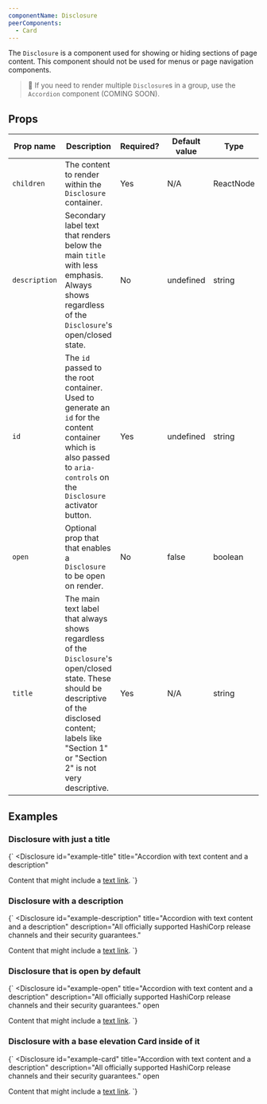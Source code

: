 ```yaml
---
componentName: Disclosure
peerComponents:
  - Card
---
```


The `Disclosure` is a component used for showing or hiding sections of page content. This component should not be used for menus or page navigation components.

> 🚨 If you need to render multiple `Disclosure`s in a group, use the `Accordion` component (COMING SOON).

## Props

| Prop name     | Description                                                                                                                                                                                                     | Required? | Default value | Type      |
| ------------- | --------------------------------------------------------------------------------------------------------------------------------------------------------------------------------------------------------------- | --------- | ------------- | --------- |
| `children`    | The content to render within the `Disclosure` container.                                                                                                                                                        | Yes       | N/A           | ReactNode |
| `description` | Secondary label text that renders below the main `title` with less emphasis. Always shows regardless of the `Disclosure`'s open/closed state.                                                                   | No        | undefined     | string    |
| `id`          | The `id` passed to the root container. Used to generate an `id` for the content container which is also passed to `aria-controls` on the `Disclosure` activator button.                                         | Yes       | undefined     | string    |
| `open`        | Optional prop that that enables a `Disclosure` to be open on render.                                                                                                                                            | No        | false         | boolean   |
| `title`       | The main text label that always shows regardless of the `Disclosure`'s open/closed state. These should be descriptive of the disclosed content; labels like "Section 1" or "Section 2" is not very descriptive. | Yes       | N/A           | string    |

## Examples

### Disclosure with just a title

<LiveComponent>{`
<Disclosure
  id="example-title"
  title="Accordion with text content and a description"
>
  Content that might include a <a href="/">text link</a>.
</Disclosure>
`}</LiveComponent>

### Disclosure with a description

<LiveComponent>{`
<Disclosure
  id="example-description"
  title="Accordion with text content and a description"
  description="All officially supported HashiCorp release channels and their security guarantees."
>
  Content that might include a <a href="/">text link</a>.
</Disclosure>
`}</LiveComponent>

### Disclosure that is open by default

<LiveComponent>{`
<Disclosure
  id="example-open"
  title="Accordion with text content and a description"
  description="All officially supported HashiCorp release channels and their security guarantees."
  open
>
  Content that might include a <a href="/">text link</a>.
</Disclosure>
`}</LiveComponent>

### Disclosure with a base elevation Card inside of it

<LiveComponent>{`
<Disclosure
  id="example-card"
  title="Accordion with text content and a description"
  description="All officially supported HashiCorp release channels and their security guarantees."
  open
>
  <Card elevation="base">Content that might include a <a href="/">text link</a>.</Card>
</Disclosure>
`}</LiveComponent>
